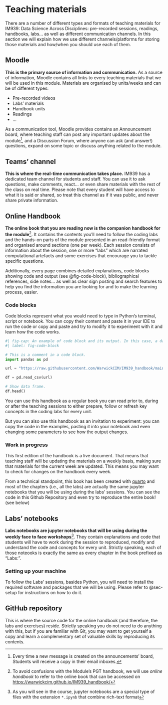 # Teaching materials {.unnumbered}

There are a number of different types and formats of teaching materials for IM939: Data Science Across Disciplines: pre-recorded sessions, readings, handbooks, labs... as well as different communication channels. In this section we will explain how we use different channels/platforms for storing those materials and how/when you should use each of them.


## Moodle

**This is the primary source of information and communication.** As a source of information, Moodle contains all links to every teaching materials that we will be used in this module. Materials are organised by units/weeks and can be of different types:

- Pre-recorded videos
- Labs' materials
- Handbook units
- Readings
- ...

As a communication tool, Moodle provides contains an Announcement board, where teaching staff can post any important updates about the module[^announcement], and a Discussion Forum, where anyone can ask (and answer!) questions, expand on some topic or discuss anything related to the module.


## Teams' channel

**This is where the real-time communication takes place.** IM939 has a dedicated team channel for students and staff.  You can use it to ask questions, make comments, react... or even share materials with the rest of the class on real time. Please note that every student will have access to what it is said or shared, so treat this channel as if it was public, and never share private information.

## Online Handbook

**The online book that you are reading now is the companion handbook for the module**[^handbook]. It contains the contents you'll need to follow the coding labs and the hands-on parts of the module presented in an read-friendly format and organised around sections (one per week). Each session consists of information about the session, one or more "labs" which are narrated computational artefacts and some exercises that encourage you to tackle specific questions. 

Additionally, every page combines detailed explanations, code blocks showing code and output (see @fig-code-block), bibliographical references, side notes... as well as clear sign posting and search features to help you find the information you are looking for and to make the learning process, easier.

::: {.callout-note  collapse="false"}

### Code blocks

Code blocks represent what you would need to type in Python's terminal, script or notebook. You can copy their content and paste it in your IDE to run the code or copy and paste and try to modify it to experiment with it and learn how the code works.

```python
#| fig-cap: An example of code block and its output. In this case, a dataframe.
#| label: fig-code-block

# This is a comment in a code block.
import pandas as pd 

url = "https://raw.githubusercontent.com/WarwickCIM/IM939_handbook/main/content/labs/Lab_1/data/office_ratings.csv"

df = pd.read_csv(url)

# Show data frame.
df.head()

```
:::

You can use this handbook as a regular book you can read prior to, during or after the teaching sessions to either prepare, follow or refresh key concepts in the coding labs for every unit.

But you can also use this handbook as an invitation to experiment: you can copy the code in the examples, pasting it into your notebook and even changing some parameters to see how the output changes.

::: callout-caution
### Work in progress

This first edition of the handbook is a live document. That means that teaching staff will be updating the materials on a weekly basis, making sure that materials for the current week are updated. This means you may want to check for changes on the handbook every week.

:::

From a technical standpoint, this book has been created with [quarto](https://quarto.org) and most of the chapters (i.e., all the labs) are actually the same jupyter notebooks that you will be using during the labs' sessions. You can see the code in this Github Repository and even try to reproduce the entire book! (see below)

## Labs' notebooks

**Labs notebooks are jupyter notebooks that will be using during the weekly face to face workshops**[^ipynb]. They contain explanations and code that students will have to work during the session to reproduced, modify and understand the code and concepts for every unit. Strictly speaking, each of those noteooks is exactly the same as every chapter in the book prefixed as "Labs:".

::: callout-important
### Setting up your machine

To follow the Labs' sessions, basides Python, you will need to install the required software and packages that we will be using. Please refer to @sec-setup for instructions on how to do it.

:::

## GitHub repository

This is where the source code for the online handbook (and therefore, the labs and exercises) reside. Strictly speaking you do not need to do anything with this, but if you are familiar with Git, you may want to get yourself a copy and learn a complementary set of valuable skills by reproducing its contents.

[^announcement]: Every time a new message is created on the announcements' board, Students will receive a copy in their email inboxes.
[^handbook]: To avoid confusions with the Module's PGT handbook, we will use _online handbook_ to refer to the online book that can be accessed on <https://warwickcim.github.io/IM939_handbook/>
[^ipynb]: As you will see in the course, jupyter notebooks are a special type of files with the extension `*.ipynb` that combine rich-text format

